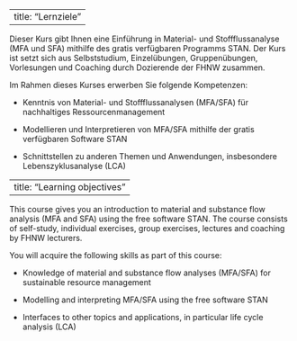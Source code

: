 ::: {.content-visible when-profile="german"}

---
title: "Lernziele"
---

Dieser Kurs gibt Ihnen eine Einführung in Material- und Stoffflussanalyse (MFA und SFA) mithilfe des gratis verfügbaren Programms STAN. Der Kurs ist setzt sich aus Selbststudium, Einzelübungen, Gruppenübungen, Vorlesungen und Coaching durch Dozierende der FHNW zusammen.

Im Rahmen dieses Kurses erwerben Sie folgende Kompetenzen:

-   Kenntnis von Material- und Stoffflussanalysen (MFA/SFA) für nachhaltiges Ressourcenmanagement

-   Modellieren und Interpretieren von MFA/SFA mithilfe der gratis verfügbaren Software STAN

-   Schnittstellen zu anderen Themen und Anwendungen, insbesondere Lebenszyklusanalyse (LCA)
:::

::: {.content-visible when-profile="english"}
---
title: "Learning objectives"
---

This course gives you an introduction to material and substance flow analysis (MFA and SFA) using the free software STAN. The course consists of self-study, individual exercises, group exercises, lectures and coaching by FHNW lecturers.

You will acquire the following skills as part of this course:

-   Knowledge of material and substance flow analyses (MFA/SFA) for sustainable resource management

-   Modelling and interpreting MFA/SFA using the free software STAN

-   Interfaces to other topics and applications, in particular life cycle analysis (LCA)
:::
